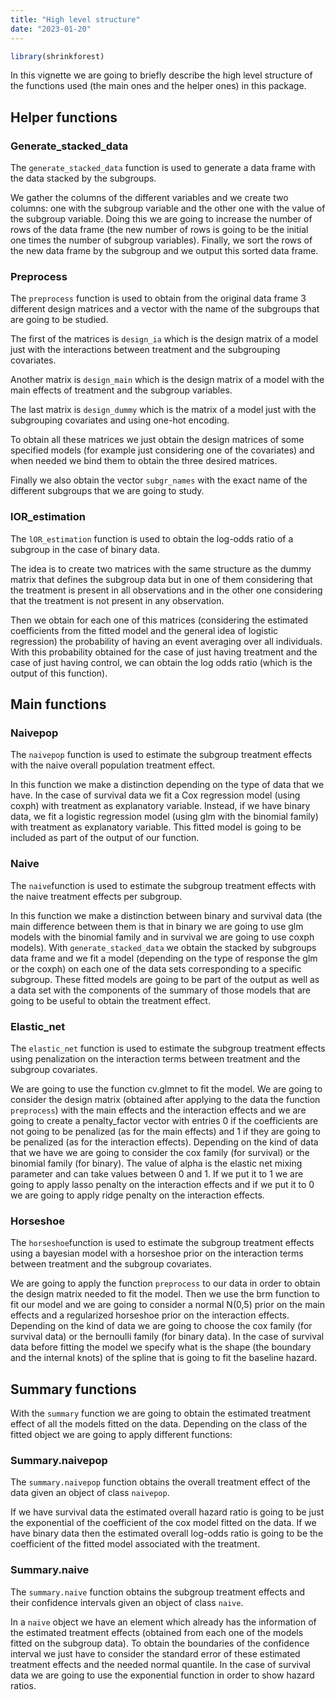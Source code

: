 ```yaml
---
title: "High level structure"
date: "2023-01-20"
---
```

```r
library(shrinkforest)
```


In this vignette we are going to briefly describe the high level structure of the functions used (the main ones and the helper ones) in this package.

## Helper functions

### Generate_stacked_data
The `generate_stacked_data` function is used to generate a data frame with the data stacked by the subgroups. 

We gather the columns of the different variables and we create two columns: one with the subgroup variable and the other one with the value of the subgroup variable. Doing this we are going to increase the number of rows of the data frame (the new number of rows is going to be the initial one times the number of subgroup variables). Finally, we sort the rows of the new data frame by the subgroup and we output this sorted data frame.


### Preprocess
The `preprocess` function is used to obtain from the original data frame 3 different design matrices and a vector with the name of the subgroups that are going to be studied. 

The first of the matrices is `design_ia` which is the design matrix of a model just with the interactions between treatment and the subgrouping covariates.

Another matrix is `design_main` which is the design matrix of a model with the main effects of treatment and the subgroup variables. 

The last matrix is `design_dummy` which is the matrix of a model just with the subgrouping covariates and using one-hot encoding. 

To obtain all these matrices we just obtain the design matrices of some specified models (for example just considering one of the covariates) and when needed we bind them to obtain the three desired matrices.

Finally we also obtain the vector `subgr_names` with the exact name of the different subgroups that we are going to study.


### lOR_estimation
The `lOR_estimation` function is used to obtain the log-odds ratio of a subgroup in the case of binary data. 

The idea is to create two matrices with the same structure as the dummy matrix that defines the subgroup data but in one of them considering that the treatment is present in all observations and in the other one considering that the treatment is not present in any observation.

Then we obtain for each one of this matrices (considering the estimated coefficients from the fitted model and the general idea of logistic regression) the probability of having an event averaging over all individuals. With this probability obtained for the case of just having treatment and the case of just having control, we can obtain the log odds ratio (which is the output of this function).


## Main functions

### Naivepop
The `naivepop` function is used to estimate the subgroup treatment effects with the naive overall population treatment effect. 

In this function we make a distinction depending on the type of data that we have. In the case of survival data we fit a Cox regression model (using coxph) with treatment as explanatory variable. Instead, if we have binary data, we fit a logistic regression model (using glm with the binomial family) with treatment as explanatory variable. This fitted model is going to be included as part of the output of our function.


### Naive
The `naive`function is used to estimate the subgroup treatment effects with the naive treatment effects per subgroup.

In this function we make a distinction between binary and survival data (the main difference between them is that in binary we are going to use glm models with the binomial family and in survival we are going to use coxph models). With `generate_stacked_data` we obtain the stacked by subgroups data frame and we fit a model (depending on the type of response the glm or the coxph) on each one of the data sets corresponding to a specific subgroup. These fitted models are going to be part of the output as well as a data set with the components of the summary of those models that are going to be useful to obtain the treatment effect.


### Elastic_net
The `elastic_net` function is used to estimate the subgroup treatment effects
using penalization on the interaction terms between treatment and the 
subgroup covariates.

We are going to use the function cv.glmnet to fit the model. We are going to consider the design matrix (obtained after applying to the data the function `preprocess`) with the main effects and the interaction effects and we are going to create a penalty_factor vector with entries 0 if the coefficients are not going to be penalized (as for the main effects) and 1 if they are going to be penalized (as for the interaction effects). Depending on the kind of data that we have we are going to consider the cox family (for survival) or the binomial family (for binary). The value of alpha is the elastic net mixing parameter and can take values between 0 and 1. If we put it to 1 we are going to apply lasso penalty on the interaction effects and if we put it to 0 we are going to apply ridge penalty on the interaction effects.


### Horseshoe
The `horseshoe`function is used to estimate the subgroup treatment effects
using a bayesian model with a horseshoe prior on the interaction terms between treatment and the subgroup covariates.

We are going to apply the function `preprocess` to our data in order to obtain the design matrix needed to fit the model. Then we use the brm function to fit our model and we are going to consider a normal N(0,5) prior on the main effects and a regularized horseshoe prior on the interaction effects. Depending on the kind of data we are going to choose the cox family (for survival data) or the bernoulli family (for binary data). In the case of survival data before fitting the model we specify what is the shape (the boundary and the internal knots) of the spline that is going to fit the baseline hazard. 


## Summary functions
With the `summary` function we are going to obtain the estimated treatment effect of all the models fitted on the data. Depending on the class of the fitted object we are going to apply different functions:

### Summary.naivepop
The `summary.naivepop` function obtains the overall treatment effect of the data given an object of class `naivepop`.

If we have survival data the estimated overall hazard ratio is going to be just the exponential of the coefficient of the cox model fitted on the data. If we have binary data then the estimated overall log-odds ratio is going to be the coefficient of the fitted model associated with the treatment.

### Summary.naive 
The `summary.naive` function obtains the subgroup treatment effects and their confidence intervals given an object of class `naive`.

In a `naive` object we have an element which already has the information of the estimated treatment effects (obtained from each one of the models fitted on the subgroup data). To obtain the boundaries of the confidence interval we just have to consider the standard error of these estimated treatment effects and the needed normal quantile. In the case of survival data we are going to use the exponential function in order to show hazard ratios.




